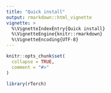```yaml
---
title: "Quick install"
output: rmarkdown::html_vignette
vignette: >
  %\VignetteIndexEntry{Quick install}
  %\VignetteEngine{knitr::rmarkdown}
  %\VignetteEncoding{UTF-8}
---
```


```r
knitr::opts_chunk$set(
  collapse = TRUE,
  comment = "#>"
)
```

```r
library(rTorch)
```
